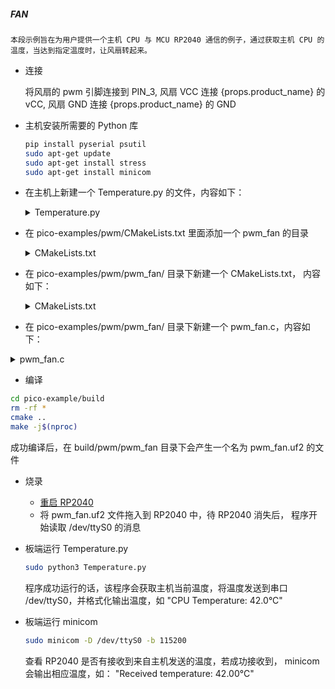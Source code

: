 ##### FAN

    本段示例旨在为用户提供一个主机 CPU 与 MCU RP2040 通信的例子，通过获取主机 CPU 的温度，当达到指定温度时，让风扇转起来。

- 连接

    将风扇的 pwm 引脚连接到 PIN_3, 风扇 VCC 连接 {props.product_name} 的 vCC, 风扇 GND 连接 {props.product_name} 的 GND

- 主机安装所需要的 Python 库

    ```bash
    pip install pyserial psutil
    sudo apt-get update
    sudo apt-get install stress
    sudo apt-get install minicom
    ```

- 在主机上新建一个 Temperature.py 的文件，内容如下：

    <details>

    <summary>Temperature.py</summary>

    ```py

        import psutil
        import serial
        import time

        SERIAL_PORT = '/dev/ttyS0'
        BAUD_RATE = 115200

        set = serial.Serial(SERIAL_PORT, BAUD_RATE)

        def get_cpu_temperature():
            # get temperature from PC Host
            temps = psutil.sensors_temperatures()
            if 'coretemp' in temps:
                cpu_temp = temps['coretemp'][0].current
                return cpu_temp
            else:
                return None

        try:
            while True:
                temp = get_cpu_temperature()
                if temp is not None:
                    print(f"CPU Temperature: {temp}°C")
                    set.write(f"{temp}\n".encode())
                else:
                    print("Unable to read temperature.")
                time.sleep(1)
        except KeyboardInterrupt:
            set.close()
            print("Program terminated.")

    ```
    </details>

- 在 pico-examples/pwm/CMakeLists.txt 里面添加一个 pwm_fan 的目录

    <details>
    <summary>CMakeLists.txt</summary>
    ```txt
        add_executable(pwm_fan
            pwm_fan.c
            )

        # pull in common dependencies and additional pwm hardware support
        target_link_libraries(pwm_fan pico_stdlib hardware_pwm)

        # create map/bin/hex file etc.
        pico_add_extra_outputs(pwm_fan)

        # add url via pico_set_program_url
        example_auto_set_url(pwm_fan)
    ```
    </details>

- 在 pico-examples/pwm/pwm_fan/ 目录下新建一个 CMakeLists.txt， 内容如下：

    <details>

    <summary>CMakeLists.txt</summary>

    ```txt
        add_executable(pwm_fan
            pwm_fan.c
            )

        # pull in common dependencies and additional pwm hardware support
        target_link_libraries(pwm_fan pico_stdlib hardware_pwm)

        # create map/bin/hex file etc.
        pico_add_extra_outputs(pwm_fan)

        # add url via pico_set_program_url
        example_auto_set_url(pwm_fan)

    ```
    </details>

- 在 pico-examples/pwm/pwm_fan/ 目录下新建一个 pwm_fan.c，内容如下：

<details>

<summary>pwm_fan.c</summary>

```c
    #include <stdio.h>
    #include <stdlib.h>
    #include "pico/stdlib.h"
    #include "hardware/uart.h"
    #include "hardware/pwm.h"

    #define UART_ID uart0
    #define BAUD_RATE 115200
    #define UART_TX_PIN 0
    #define UART_RX_PIN 1
    #define FAN_PWM_PIN 28
    #define TEMP_THRESHOLD 60.0

    void set_pwm_duty_cycle(uint slice_num, uint channel, float duty_cycle) {
        if (duty_cycle < 0.0f) duty_cycle = 0.0f;
        if (duty_cycle > 100.0f) duty_cycle = 100.0f;
        uint16_t level = (uint16_t)(duty_cycle * (float)(1 << 16) / 100.0f);
        pwm_set_gpio_level(FAN_PWM_PIN, level);
    }

    int main() {
        stdio_init_all();

        uart_init(UART_ID, BAUD_RATE);
        gpio_set_function(UART_TX_PIN, GPIO_FUNC_UART);
        gpio_set_function(UART_RX_PIN, GPIO_FUNC_UART);

        uart_set_format(UART_ID, 8, 1, UART_PARITY_NONE);
        uart_set_fifo_enabled(UART_ID, false);

        gpio_set_function(FAN_PWM_PIN, GPIO_FUNC_PWM);
        uint slice_num = pwm_gpio_to_slice_num(FAN_PWM_PIN);
        pwm_config config = pwm_get_default_config();
        pwm_config_set_clkdiv(&config, 4.0f);
        pwm_init(slice_num, &config, true);

        char buffer[32];
        int index = 0;

        printf("Waiting for data...\n");

        while (1) {
            if (uart_is_readable(UART_ID)) {
                char c = uart_getc(UART_ID);
                if (c == '\n') {
                    buffer[index] = '\0';
                    float temperature = atof(buffer);
                    printf("Received temperature: %.2f°C\n", temperature);
                    if (temperature > TEMP_THRESHOLD) {
                        set_pwm_duty_cycle(slice_num, PWM_CHAN_A, 100.0f);
                    } else {
                        set_pwm_duty_cycle(slice_num, PWM_CHAN_A, 0.0f);
                    }
                    index = 0;
                } else {
                    buffer[index++] = c;
                    if (index >= sizeof(buffer)) {
                        index = sizeof(buffer) - 1;
                    }
                }
            }
        }

        return 0;
    }
```
</details>

- 编译

```bash
cd pico-example/build
rm -rf *
cmake ..
make -j$(nproc)
```

成功编译后，在 build/pwm/pwm_fan 目录下会产生一个名为 pwm_fan.uf2 的文件

- 烧录

    - <a href={props.flash_url}>重启 RP2040</a>
    - 将 pwm_fan.uf2 文件拖入到 RP2040 中，待 RP2040 消失后， 程序开始读取 /dev/ttyS0 的消息

- 板端运行 Temperature.py

    ```bash
    sudo python3 Temperature.py
    ```

    程序成功运行的话，该程序会获取主机当前温度，将温度发送到串口 /dev/ttyS0，并格式化输出温度，如 "CPU Temperature: 42.0°C"

- 板端运行 minicom

    ```bash
    sudo minicom -D /dev/ttyS0 -b 115200
    ```

    查看 RP2040 是否有接收到来自主机发送的温度，若成功接收到， minicom 会输出相应温度，如： "Received temperature: 42.00°C"
